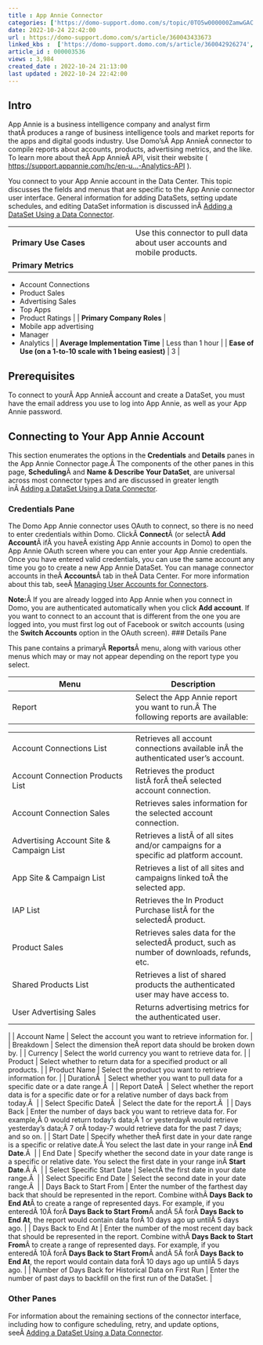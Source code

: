 ```yaml
---
title : App Annie Connector
categories: ['https://domo-support.domo.com/s/topic/0TO5w000000ZamwGAC']
date: 2022-10-24 22:42:00
url : https://domo-support.domo.com/s/article/360043433673
linked_kbs :  ['https://domo-support.domo.com/s/article/360042926274', 'https://domo-support.domo.com/s/knowledge-base', 'https://domo-support.domo.com/s/article/360042925494', 'https://domo-support.domo.com/s/article/360043429953', 'https://domo-support.domo.com/s/article/360043433673', 'https://domo-support.domo.com/s/article/360042926054', 'https://domo-support.domo.com/s/article/360043429933', 'https://domo-support.domo.com/s/article/360043429693', 'https://domo-support.domo.com/s/topic/0TO5w000000ZamwGAC', 'https://domo-support.domo.com/s/article/360043429913']
article_id : 000003536
views : 3,984
created_date : 2022-10-24 21:13:00
last updated : 2022-10-24 22:42:00
---
```




Intro
-----


App Annie is a business intelligence company and analyst firm thatÂ produces a range of business intelligence tools and market reports for the apps and digital goods industry. Use Domo'sÂ App AnnieÂ connector to compile reports about accounts, products, advertising metrics, and the like. To learn more about theÂ App AnnieÂ API, visit their website ( [https://support.appannie.com/hc/en-u...-Analytics-API](https://support.appannie.com/hc/en-us/sections/204363108-App-Analytics-API "https://support.appannie.com/hc/en-us/sections/204363108-App-Analytics-API") ).


You connect to your App Annie account in the Data Center. This topic discusses the fields and menus that are specific to the App Annie connector user interface. General information for adding DataSets, setting update schedules, and editing DataSet information is discussed inÂ [Adding a DataSet Using a Data Connector](..\adding_a_dataset_using_a_connector\index.html "Adding a DataSet Using a Data Connector").




|  |  |
| --- | --- |
| **Primary Use Cases** | Use this connector to pull data about user accounts and mobile products. |
| **Primary Metrics** | 
* Account Connections
* Product Sales
* Advertising Sales
* Top Apps
* Product Ratings
 |
| **Primary Company Roles** | 
* Mobile app advertising
* Manager
* Analytics
 |
| **Average Implementation Time** | Less than 1 hour |
| **Ease of Use (on a 1-to-10 scale with 1 being easiest)** | 3 |


Prerequisites
-------------


To connect to yourÂ App AnnieÂ account and create a DataSet, you must have the email address you use to log into App Annie, as well as your App Annie password.


Connecting to Your App Annie Account
------------------------------------


This section enumerates the options in the **Credentials** and **Details** panes in the App Annie Connector page.Â The components of the other panes in this page, **Scheduling**Â and **Name & Describe Your DataSet**, are universal across most connector types and are discussed in greater length inÂ [Adding a DataSet Using a Data Connector](..\adding_a_dataset_using_a_connector\index.html "Adding a DataSet Using a Data Connector").


### Credentials Pane


The Domo App Annie connector uses OAuth to connect, so there is no need to enter credentials within Domo. ClickÂ **Connect**Â (or selectÂ **Add Account**Â ifÂ you haveÂ existing App Annie accounts in Domo) to open the App Annie OAuth screen where you can enter your App Annie credentials. Once you have entered valid credentials, you can use the same account any time you go to create a new App Annie DataSet. You can manage connector accounts in theÂ **Accounts**Â tab in theÂ Data Center. For more information about this tab, seeÂ [Managing User Accounts for Connectors](..\managing_user_accounts_for_connectors\index.html "Managing User Accounts for Connectors").


**Note:**Â If you are already logged into App Annie when you connect in Domo, you are authenticated automatically when you click **Add account**. If you want to connect to an account that is different from the one you are logged into, you must first log out of Facebook or switch accounts (using the **Switch Accounts** option in the OAuth screen).
### Details Pane


This pane contains a primaryÂ **Reports**Â menu, along with various other menus which may or may not appear depending on the report type you select.




| Menu | Description |
| --- | --- |
| Report | Select the App Annie report you want to run.Â The following reports are available:

|  |  |
| --- | --- |
| Account Connections List | Retrieves all account connections available inÂ the authenticated user's account. |
| Account Connection Products List | Retrieves the product listÂ forÂ theÂ selected account connection. |
| Account Connection Sales | Retrieves sales information for the selected account connection. |
| Advertising Account Site & Campaign List | Retrieves a listÂ of all sites and/or campaigns for a specific ad platform account. |
| App Site & Campaign List | Retrieves a list of all sites and campaigns linked toÂ the selected app. |
| IAP List | Retrieves the In Product Purchase listÂ for the selectedÂ product. |
| Product Sales | Retrieves sales data for the selectedÂ product, such as number of downloads, refunds, etc. |
| Shared Products List | Retrieves a list of shared products the authenticated user may have access to. |
| User Advertising Sales | Returns advertising metrics for the authenticated user. |

 |
| Account Name | Select the account you want to retrieve information for. |
| Breakdown | Select the dimension theÂ report data should be broken down by. |
| Currency | Select the world currency you want to retrieve data for. |
| Product | Select whether to return data for a specified product or all products. |
| Product Name | Select the product you want to retrieve information for. |
| DurationÂ  | Select whether you want to pull data for a specific date or a date range.Â  |
| Report DateÂ  | Select whether the report data is for a specific date or for a relative number of days back from today.Â  |
| Select Specific DateÂ  | Select the date for the report.Â  |
| Days Back | Enter the number of days back you want to retrieve data for. For example,Â 0 would return today's data;Â 1 or yesterdayÂ would retrieve yesterday's data;Â 7 orÂ today-7 would retrieve data for the past 7 days; and so on. |
| Start Date | Specify whether theÂ first date in your date range is a specific or relative date.Â You select the last date in your range inÂ **End Date**.Â  |
| End Date | Specify whether the second date in your date range is a specific or relative date. You select the first date in your range inÂ **Start Date**.Â Â  |
| Select Specific Start Date | SelectÂ the first date in your date range.Â  |
| Select Specific End Date | Select the second date in your date range.Â  |
| Days Back to Start From | Enter the number of the farthest day back that should be represented in the report. Combine withÂ **Days Back to End At**Â to create a range of represented days.
For example, if you enteredÂ 10Â forÂ **Days Back to Start From**Â andÂ 5Â forÂ **Days Back to End At**, the report would contain data forÂ 10 days ago up untilÂ 5 days ago. |
| Days Back to End At | Enter the number of the most recent day back that should be represented in the report. Combine withÂ **Days Back to Start From**Â to create a range of represented days.
For example, if you enteredÂ 10Â forÂ **Days Back to Start From**Â andÂ 5Â forÂ **Days Back to End At**, the report would contain data forÂ 10 days ago up untilÂ 5 days ago. |
| Number of Days Back for Historical Data on First Run | Enter the number of past days to backfill on the first run of the DataSet. |


### Other Panes


For information about the remaining sections of the connector interface, including how to configure scheduling, retry, and update options, seeÂ [Adding a DataSet Using a Data Connector](..\adding_a_dataset_using_a_connector\index.html "Adding a DataSet Using a Data Connector").